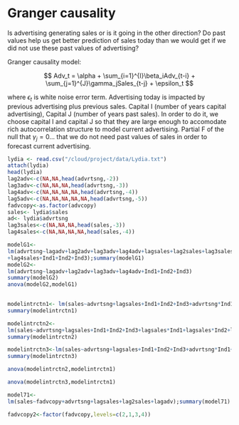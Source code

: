 # Granger causality 

Is advertising generating sales or is it going in the other direction? Do past values help us get better prediction of sales today than we would get if we did not use these past values of advertising?

Granger causality model:

$$
Adv_t = \alpha + \sum_{i=1}^{I}\beta_iAdv_{t-i} + \sum_{j=1}^{J}\gamma_jSales_{t-j} + \epsilon_t
$$

where $\epsilon_t$ is white noise error term. Advertising today is impacted by previous advertising plus previous sales. Capital I (number of years capital advertising), Capital J (number of years past sales). In order to do it, we choose capital I and capital J so that they are large enough to accomodate rich autocorrelation structure to model current advertising. Partial F of the null that $\gamma_j = 0$... that we do not need past values of sales in order to forecast current advertising. 


```r
lydia <- read.csv("/cloud/project/data/Lydia.txt")
attach(lydia)
head(lydia)
lag2adv<-c(NA,NA,head(advrtsng,-2))
lag3adv<-c(NA,NA,NA,head(advrtsng,-3))
lag4adv<-c(NA,NA,NA,NA,head(advrtsng,-4))
lag5adv<-c(NA,NA,NA,NA,NA,head(advrtsng,-5))
fadvcopy<-as.factor(advcopy)
sales<- lydia$sales
ad<- lydia$advrtsng
lag3sales<-c(NA,NA,NA,head(sales,-3)) 
lag4sales<-c(NA,NA,NA,NA,head(sales,-4))

modelG1<-
lm(advrtsng~lagadv+lag2adv+lag3adv+lag4adv+lagsales+lag2sales+lag3sales  
+lag4sales+Ind1+Ind2+Ind3);summary(modelG1)
modelG2<-
lm(advrtsng~lagadv+lag2adv+lag3adv+lag4adv+Ind1+Ind2+Ind3)
summary(modelG2) 
anova(modelG2,modelG1)
 
```


```r
modelintrctn1<- lm(sales~advrtsng+lagsales+Ind1+Ind2+Ind3+advrtsng*Ind1+advrtsng*Ind2+advrtsng*Ind3+lagsales*Ind1+lagsales*Ind2+lagsales*Ind3)
summary(modelintrctn1)

modelintrctn2<-
lm(sales~advrtsng+lagsales+Ind1+Ind2+Ind3+lagsales*Ind1+lagsales*Ind2+lagsales*Ind3)
summary(modelintrctn2) 

modelintrctn3<-lm(sales~advrtsng+lagsales+Ind1+Ind2+Ind3+advrtsng*Ind1+advrtsng*Ind2+advrtsng*Ind3)
summary(modelintrctn3)

anova(modelintrctn2,modelintrctn1)

anova(modelintrctn3,modelintrctn1)

model71<-
lm(sales~fadvcopy+advrtsng+lagsales+lag2sales+lagadv);summary(model71) 

fadvcopy2<-factor(fadvcopy,levels=c(2,1,3,4)) 


```




